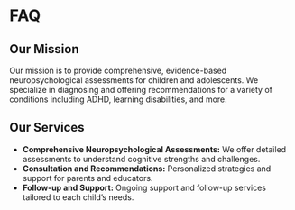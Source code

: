 # FAQ

## Our Mission

Our mission is to provide comprehensive, evidence-based neuropsychological assessments for children and adolescents. We specialize in diagnosing and offering recommendations for a variety of conditions including ADHD, learning disabilities, and more.

## Our Services

- **Comprehensive Neuropsychological Assessments:** We offer detailed assessments to understand cognitive strengths and challenges.
- **Consultation and Recommendations:** Personalized strategies and support for parents and educators.
- **Follow-up and Support:** Ongoing support and follow-up services tailored to each child's needs.
